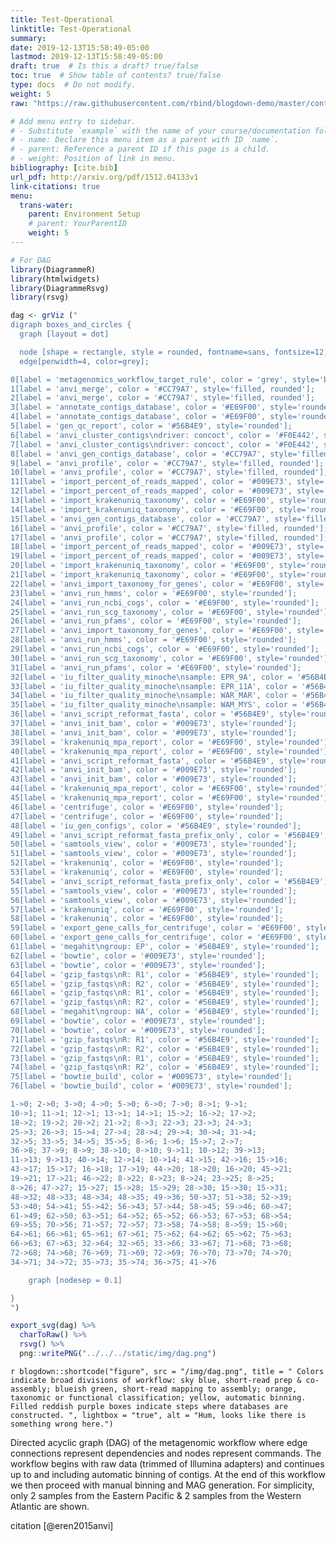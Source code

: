 ```yaml
---
title: Test-Operational
linktitle: Test-Operational
summary:
date: 2019-12-13T15:58:49-05:00
lastmod: 2019-12-13T15:58:49-05:00
draft: true  # Is this a draft? true/false
toc: true  # Show table of contents? true/false
type: docs  # Do not modify.
weight: 5
raw: "https://raw.githubusercontent.com/rbind/blogdown-demo/master/content/post/2017-09-07-adding-htmlwidgets-to-r-markdown-posts.Rmd"

# Add menu entry to sidebar.
# - Substitute `example` with the name of your course/documentation folder.
# - name: Declare this menu item as a parent with ID `name`.
# - parent: Reference a parent ID if this page is a child.
# - weight: Position of link in menu.
bibliography: [cite.bib]
url_pdf: http://arxiv.org/pdf/1512.04133v1
link-citations: true
menu:
  trans-water:
    parent: Environment Setup
    # parent: YourParentID
    weight: 5
---
```


```r
# For DAG
library(DiagrammeR)
library(htmlwidgets)
library(DiagrammeRsvg)
library(rsvg)

```

```r
dag <- grViz ("
digraph boxes_and_circles {
  graph [layout = dot]

  node [shape = rectangle, style = rounded, fontname=sans, fontsize=12, penwidth=4]
  edge[penwidth=4, color=grey];

0[label = 'metagenomics_workflow_target_rule', color = 'grey', style='box'];
1[label = 'anvi_merge', color = '#CC79A7', style='filled, rounded'];
2[label = 'anvi_merge', color = '#CC79A7', style='filled, rounded'];
3[label = 'annotate_contigs_database', color = '#E69F00', style='rounded'];
4[label = 'annotate_contigs_database', color = '#E69F00', style='rounded'];
5[label = 'gen_qc_report', color = '#56B4E9', style='rounded'];
6[label = 'anvi_cluster_contigs\ndriver: concoct', color = '#F0E442', style='rounded'];
7[label = 'anvi_cluster_contigs\ndriver: concoct', color = '#F0E442', style='rounded'];
8[label = 'anvi_gen_contigs_database', color = '#CC79A7', style='filled, rounded'];
9[label = 'anvi_profile', color = '#CC79A7', style='filled, rounded'];
10[label = 'anvi_profile', color = '#CC79A7', style='filled, rounded'];
11[label = 'import_percent_of_reads_mapped', color = '#009E73', style='rounded'];
12[label = 'import_percent_of_reads_mapped', color = '#009E73', style='rounded'];
13[label = 'import_krakenuniq_taxonomy', color = '#E69F00', style='rounded'];
14[label = 'import_krakenuniq_taxonomy', color = '#E69F00', style='rounded'];
15[label = 'anvi_gen_contigs_database', color = '#CC79A7', style='filled, rounded'];
16[label = 'anvi_profile', color = '#CC79A7', style='filled, rounded'];
17[label = 'anvi_profile', color = '#CC79A7', style='filled, rounded'];
18[label = 'import_percent_of_reads_mapped', color = '#009E73', style='rounded'];
19[label = 'import_percent_of_reads_mapped', color = '#009E73', style='rounded'];
20[label = 'import_krakenuniq_taxonomy', color = '#E69F00', style='rounded'];
21[label = 'import_krakenuniq_taxonomy', color = '#E69F00', style='rounded'];
22[label = 'anvi_import_taxonomy_for_genes', color = '#E69F00', style='rounded'];
23[label = 'anvi_run_hmms', color = '#E69F00', style='rounded'];
24[label = 'anvi_run_ncbi_cogs', color = '#E69F00', style='rounded'];
25[label = 'anvi_run_scg_taxonomy', color = '#E69F00', style='rounded'];
26[label = 'anvi_run_pfams', color = '#E69F00', style='rounded'];
27[label = 'anvi_import_taxonomy_for_genes', color = '#E69F00', style='rounded'];
28[label = 'anvi_run_hmms', color = '#E69F00', style='rounded'];
29[label = 'anvi_run_ncbi_cogs', color = '#E69F00', style='rounded'];
30[label = 'anvi_run_scg_taxonomy', color = '#E69F00', style='rounded'];
31[label = 'anvi_run_pfams', color = '#E69F00', style='rounded'];
32[label = 'iu_filter_quality_minoche\nsample: EPR_9A', color = '#56B4E9', style='rounded'];
33[label = 'iu_filter_quality_minoche\nsample: EPR_11A', color = '#56B4E9', style='rounded'];
34[label = 'iu_filter_quality_minoche\nsample: WAR_MAR', color = '#56B4E9', style='rounded'];
35[label = 'iu_filter_quality_minoche\nsample: WAM_MYS', color = '#56B4E9', style='rounded'];
36[label = 'anvi_script_reformat_fasta', color = '#56B4E9', style='rounded'];
37[label = 'anvi_init_bam', color = '#009E73', style='rounded'];
38[label = 'anvi_init_bam', color = '#009E73', style='rounded'];
39[label = 'krakenuniq_mpa_report', color = '#E69F00', style='rounded'];
40[label = 'krakenuniq_mpa_report', color = '#E69F00', style='rounded'];
41[label = 'anvi_script_reformat_fasta', color = '#56B4E9', style='rounded'];
42[label = 'anvi_init_bam', color = '#009E73', style='rounded'];
43[label = 'anvi_init_bam', color = '#009E73', style='rounded'];
44[label = 'krakenuniq_mpa_report', color = '#E69F00', style='rounded'];
45[label = 'krakenuniq_mpa_report', color = '#E69F00', style='rounded'];
46[label = 'centrifuge', color = '#E69F00', style='rounded'];
47[label = 'centrifuge', color = '#E69F00', style='rounded'];
48[label = 'iu_gen_configs', color = '#56B4E9', style='rounded'];
49[label = 'anvi_script_reformat_fasta_prefix_only', color = '#56B4E9', style='rounded'];
50[label = 'samtools_view', color = '#009E73', style='rounded'];
51[label = 'samtools_view', color = '#009E73', style='rounded'];
52[label = 'krakenuniq', color = '#E69F00', style='rounded'];
53[label = 'krakenuniq', color = '#E69F00', style='rounded'];
54[label = 'anvi_script_reformat_fasta_prefix_only', color = '#56B4E9', style='rounded'];
55[label = 'samtools_view', color = '#009E73', style='rounded'];
56[label = 'samtools_view', color = '#009E73', style='rounded'];
57[label = 'krakenuniq', color = '#E69F00', style='rounded'];
58[label = 'krakenuniq', color = '#E69F00', style='rounded'];
59[label = 'export_gene_calls_for_centrifuge', color = '#E69F00', style='rounded'];
60[label = 'export_gene_calls_for_centrifuge', color = '#E69F00', style='rounded'];
61[label = 'megahit\ngroup: EP', color = '#56B4E9', style='rounded'];
62[label = 'bowtie', color = '#009E73', style='rounded'];
63[label = 'bowtie', color = '#009E73', style='rounded'];
64[label = 'gzip_fastqs\nR: R1', color = '#56B4E9', style='rounded'];
65[label = 'gzip_fastqs\nR: R2', color = '#56B4E9', style='rounded'];
66[label = 'gzip_fastqs\nR: R1', color = '#56B4E9', style='rounded'];
67[label = 'gzip_fastqs\nR: R2', color = '#56B4E9', style='rounded'];
68[label = 'megahit\ngroup: WA', color = '#56B4E9', style='rounded'];
69[label = 'bowtie', color = '#009E73', style='rounded'];
70[label = 'bowtie', color = '#009E73', style='rounded'];
71[label = 'gzip_fastqs\nR: R1', color = '#56B4E9', style='rounded'];
72[label = 'gzip_fastqs\nR: R2', color = '#56B4E9', style='rounded'];
73[label = 'gzip_fastqs\nR: R1', color = '#56B4E9', style='rounded'];
74[label = 'gzip_fastqs\nR: R2', color = '#56B4E9', style='rounded'];
75[label = 'bowtie_build', color = '#009E73', style='rounded'];
76[label = 'bowtie_build', color = '#009E73', style='rounded'];

1->0; 2->0; 3->0; 4->0; 5->0; 6->0; 7->0; 8->1; 9->1;
10->1; 11->1; 12->1; 13->1; 14->1; 15->2; 16->2; 17->2;
18->2; 19->2; 20->2; 21->2; 8->3; 22->3; 23->3; 24->3;
25->3; 26->3; 15->4; 27->4; 28->4; 29->4; 30->4; 31->4;
32->5; 33->5; 34->5; 35->5; 8->6; 1->6; 15->7; 2->7;
36->8; 37->9; 8->9; 38->10; 8->10; 9->11; 10->12; 39->13;
11->13; 9->13; 40->14; 12->14; 10->14; 41->15; 42->16; 15->16;
43->17; 15->17; 16->18; 17->19; 44->20; 18->20; 16->20; 45->21;
19->21; 17->21; 46->22; 8->22; 8->23; 8->24; 23->25; 8->25;
8->26; 47->27; 15->27; 15->28; 15->29; 28->30; 15->30; 15->31;
48->32; 48->33; 48->34; 48->35; 49->36; 50->37; 51->38; 52->39;
53->40; 54->41; 55->42; 56->43; 57->44; 58->45; 59->46; 60->47;
61->49; 62->50; 63->51; 64->52; 65->52; 66->53; 67->53; 68->54;
69->55; 70->56; 71->57; 72->57; 73->58; 74->58; 8->59; 15->60;
64->61; 66->61; 65->61; 67->61; 75->62; 64->62; 65->62; 75->63;
66->63; 67->63; 32->64; 32->65; 33->66; 33->67; 71->68; 73->68;
72->68; 74->68; 76->69; 71->69; 72->69; 76->70; 73->70; 74->70;
34->71; 34->72; 35->73; 35->74; 36->75; 41->76

	graph [nodesep = 0.1]

}
")

export_svg(dag) %>%
  charToRaw() %>%
  rsvg() %>%
  png::writePNG("../../../static/img/dag.png")

```

`r blogdown::shortcode("figure", src = "/img/dag.png", title = " Colors indicate broad divisions of workflow: sky blue, short-read prep & co-assembly; blueish green, short-read mapping to assembly; orange, taxonomic or functional classification; yellow, automatic binning. Filled reddish purple boxes indicate steps where databases are constructed. ", lightbox = "true", alt = "Hum, looks like there is something wrong here.")`

Directed acyclic graph (DAG) of the metagenomic workflow where edge connections represent dependencies and nodes represent commands. The workflow begins with raw data   (trimmed of Illumina adapters) and continues up to and including automatic binning of contigs. At the end of this workflow we then proceed with manual binning and MAG generation. For simplicity, only 2 samples from the Eastern Pacific & 2 samples from the Western Atlantic are shown.

citation [@eren2015anvi]
